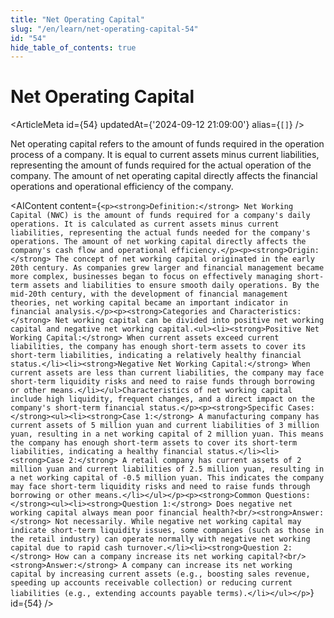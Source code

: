 ```yaml
---
title: "Net Operating Capital"
slug: "/en/learn/net-operating-capital-54"
id: "54"
hide_table_of_contents: true
---
```



# Net Operating Capital

<ArticleMeta id={54} updatedAt={'2024-09-12 21:09:00'} alias={`[]`} />
<div className='border-solid border-b border-t-0 my-4 border-[var(--ifm-color-gray-300)]' />

Net operating capital refers to the amount of funds required in the operation process of a company. It is equal to current assets minus current liabilities, representing the amount of funds required for the actual operation of the company. The amount of net operating capital directly affects the financial operations and operational efficiency of the company.

<AIContent content={`<p><strong>Definition:</strong> Net Working Capital (NWC) is the amount of funds required for a company's daily operations. It is calculated as current assets minus current liabilities, representing the actual funds needed for the company's operations. The amount of net working capital directly affects the company's cash flow and operational efficiency.</p><p><strong>Origin:</strong> The concept of net working capital originated in the early 20th century. As companies grew larger and financial management became more complex, businesses began to focus on effectively managing short-term assets and liabilities to ensure smooth daily operations. By the mid-20th century, with the development of financial management theories, net working capital became an important indicator in financial analysis.</p><p><strong>Categories and Characteristics:</strong> Net working capital can be divided into positive net working capital and negative net working capital.<ul><li><strong>Positive Net Working Capital:</strong> When current assets exceed current liabilities, the company has enough short-term assets to cover its short-term liabilities, indicating a relatively healthy financial status.</li><li><strong>Negative Net Working Capital:</strong> When current assets are less than current liabilities, the company may face short-term liquidity risks and need to raise funds through borrowing or other means.</li></ul>Characteristics of net working capital include high liquidity, frequent changes, and a direct impact on the company's short-term financial status.</p><p><strong>Specific Cases:</strong><ul><li><strong>Case 1:</strong> A manufacturing company has current assets of 5 million yuan and current liabilities of 3 million yuan, resulting in a net working capital of 2 million yuan. This means the company has enough short-term assets to cover its short-term liabilities, indicating a healthy financial status.</li><li><strong>Case 2:</strong> A retail company has current assets of 2 million yuan and current liabilities of 2.5 million yuan, resulting in a net working capital of -0.5 million yuan. This indicates the company may face short-term liquidity risks and need to raise funds through borrowing or other means.</li></ul></p><p><strong>Common Questions:</strong><ul><li><strong>Question 1:</strong> Does negative net working capital always mean poor financial health?<br/><strong>Answer:</strong> Not necessarily. While negative net working capital may indicate short-term liquidity issues, some companies (such as those in the retail industry) can operate normally with negative net working capital due to rapid cash turnover.</li><li><strong>Question 2:</strong> How can a company increase its net working capital?<br/><strong>Answer:</strong> A company can increase its net working capital by increasing current assets (e.g., boosting sales revenue, speeding up accounts receivable collection) or reducing current liabilities (e.g., extending accounts payable terms).</li></ul></p>`} id={54} />
